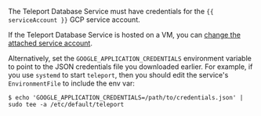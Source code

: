 The Teleport Database Service must have credentials for the
`{{ serviceAccount }}` GCP service account.

If the Teleport Database Service is hosted on a VM, you can [change the
attached service
account](https://cloud.google.com/compute/docs/instances/change-service-account).

Alternatively, set the `GOOGLE_APPLICATION_CREDENTIALS` environment variable to
point to the JSON credentials file you downloaded earlier. For example, if you
use `systemd` to start `teleport`, then you should edit the service's
`EnvironmentFile` to include the env var:
```code
$ echo 'GOOGLE_APPLICATION_CREDENTIALS=/path/to/credentials.json' | sudo tee -a /etc/default/teleport
```
